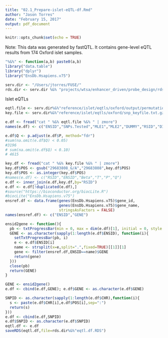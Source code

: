 ```yaml
---
title: "02.1_Prepare-islet-eQTL-df.Rmd"
author: "Jason Torres"
date: "February 15, 2017"
output: pdf_document
---
```


```r
knitr::opts_chunk$set(echo = TRUE)
```


Note: This data was generated by fastQTL. It contains gene-level eQTL results from 174 Oxford islet samples. 


```r
"%&%" <- function(a,b) paste0(a,b) 
library("data.table")
library("dplyr")
library("EnsDb.Hsapiens.v75")

serv.dir <- "/Users/jtorres/FUSE/"
rds.dir <- serv.dir %&% "projects/wtsa/enhancer_driven/probe_design/rds/"

```


Islet eQTLs 

```r

eqtl.file <- serv.dir%&%"reference/islet/eqtls/oxford/output/permutations.all.chunks.txt.gz"
key.file <- serv.dir%&%"reference/islet/eqtls/oxford/snp_keyfile.txt.gz"

e.df <- fread("cat " %&% eqtl.file %&% " | zmore")
names(e.df) <- c("ENSID","SNPs.Tested","MLE1","MLE2","DUMMY","RSID","DIST","NOM.P","Beta","P1","P")

e.df$Q <- p.adjust(e.df$P, method="fdr")
#sum(na.omit(e.df$Q) < 0.05)
#3196
# sum(na.omit(e.df$Q) < 0.10)
# 4615

key.df <- fread("cat " %&% key.file %&% " | zmore")
key.df$POS <- gsub("29683808_G/A","29683808",key.df$POS)
key.df$POS <- as.integer(key.df$POS)
#names(e.df) <- c("RSID","ENSID","Beta","T","P","Q")
e.df <- inner_join(e.df,key.df,by="RSID")
e.df <- e.df[!duplicated(e.df),]
#source("https://bioconductor.org/biocLite.R")
#biocLite("EnsDb.Hsapiens.v75")
ensref.df <- data.frame(genes(EnsDb.Hsapiens.v75)$gene_id,
                        genes(EnsDb.Hsapiens.v75)$gene_name,
                        stringsAsFactors = FALSE)
names(ensref.df) <- c("ENSID","GENE")

ensid2gene <- function(){
  pb <- txtProgressBar(min = 0, max = dim(e.df)[1], initial = 0, style = 3)
  GENE <- as.character(sapply(1:length(e.df$ENSID), function(i){
    setTxtProgressBar(pb, i) 
    e <- e.df$ENSID[i]
    name <- strsplit(x=e,split=".",fixed=TRUE)[[1]][1]
    gene <- filter(ensref.df,ENSID==name)$GENE
    return(gene)
  }))
  close(pb)
  return(GENE)
}

GENE <- ensid2gene()
e.df <- cbind(e.df,GENE); e.df$GENE <- as.character(e.df$GENE)

SNPID <- as.character(sapply(1:length(e.df$CHR),function(i){
  s <- paste(e.df$CHR[i],e.df$POS[i],sep=":")
  return(s)
}))
e.df <- cbind(e.df,SNPID)  
e.df$SNPID <- as.character(e.df$SNPID)
eqtl.df <- e.df 
saveRDS(eqtl.df,file=rds.dir%&%"eqtl.df.RDS")

```

